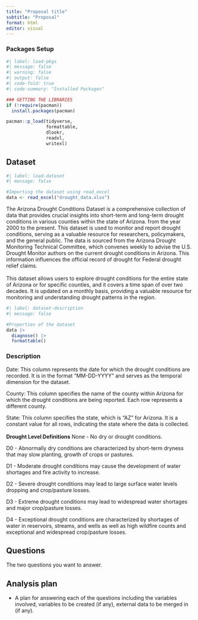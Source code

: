 ```yaml
---
title: "Proposal title"
subtitle: "Proposal"
format: html
editor: visual
---
```


### Packages Setup

```r
#| label: load-pkgs
#| message: false
#| warning: false
#| output: false
#| code-fold: true
#| code-summary: "Installed Packages"

### GETTING THE LIBRARIES
if (!require(pacman))
  install.packages(pacman)

pacman::p_load(tidyverse,
               formattable,
               dlookr,
               readxl,
               writexl)
```

## Dataset

```r
#| label: load-dataset
#| message: false

#Importing the dataset using read_excel
data <- read_excel("drought_data.xlsx")

```

The Arizona Drought Conditions Dataset is a comprehensive collection of data that provides crucial insights into short-term and long-term drought conditions in various counties within the state of Arizona. from the year 2000 to the present. This dataset is used to monitor and report drought conditions, serving as a valuable resource for researchers, policymakers, and the general public. The data is sourced from the Arizona Drought Monitoring Technical Committee, which convenes weekly to advise the U.S. Drought Monitor authors on the current drought conditions in Arizona. This information influences the official record of drought for Federal drought relief claims.\
\
This dataset allows users to explore drought conditions for the entire state of Arizona or for specific counties, and it covers a time span of over two decades. It is updated on a monthly basis, providing a valuable resource for monitoring and understanding drought patterns in the region.

```r
#| label: dataset-description
#| message: false

#Properties of the dataset 
data |>
  diagnose() |>
  formattable()
```

### Description

Date: This column represents the date for which the drought conditions are recorded. It is in the format "MM-DD-YYYY" and serves as the temporal dimension for the dataset.

County: This column specifies the name of the county within Arizona for which the drought conditions are being reported. Each row represents a different county.

State: This column specifies the state, which is "AZ" for Arizona. It is a constant value for all rows, indicating the state where the data is collected.\
\
**Drought Level Definitions**
None - No dry or drought conditions.

D0 - Abnormally dry conditions are characterized by short-term dryness that may slow planting, growth of crops or pastures.

D1 - Moderate drought conditions may cause the development of water shortages and fire activity to increase.

D2 - Severe drought conditions may lead to large surface water levels dropping and crop/pasture losses.

D3 - Extreme drought conditions may lead to widespread water shortages and major crop/pasture losses.

D4 - Exceptional drought conditions are characterized by shortages of water in reservoirs, streams, and wells as well as high wildfire counts and exceptional and widespread crop/pasture losses.

## Questions

The two questions you want to answer.

## Analysis plan

-   A plan for answering each of the questions including the variables involved, variables to be created (if any), external data to be merged in (if any).
